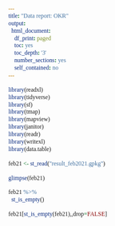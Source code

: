 ```yaml
---
title: "Data report: OKR"
output:
  html_document:
    df_print: paged
    toc: yes
    toc_depth: '3'
    number_sections: yes
    self_contained: no
---
```


```{=html}
<style>
* {font-family: "Trebuchet MS"}h1{font-size: 190%}h2{font-size: 160%}h3{font-size: 150%}h4{font-size: 130%}h5{font-size: 110%}h6{font-size: 90%}
.r code {
    white-space: pre;
}
</style>
```
```r
library(readxl)
library(tidyverse)
library(sf)
library(tmap)
library(mapview)
library(janitor)
library(readr)
library(writexl)
library(data.table)
```

```r
feb21 <- st_read("result_feb2021.gpkg")
```

```r
glimpse(feb21)
```

```r
feb21 %>%
  st_is_empty()
```

```r
feb21[st_is_empty(feb21),,drop=FALSE]
```


